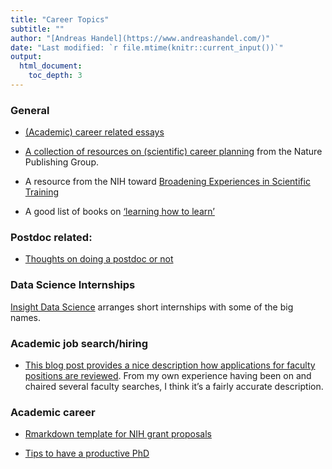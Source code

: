 ```yaml
---
title: "Career Topics"
subtitle: ""
author: "[Andreas Handel](https://www.andreashandel.com/)"
date: "Last modified: `r file.mtime(knitr::current_input())`"
output: 
  html_document:
    toc_depth: 3
---
```



### General

- [(Academic) career related essays](https://www.insidehighered.com/career-advice/carpe-careers)

- [A collection of resources on (scientific) career planning](http://www.nature.com/scitable/topic/career-planning-14121550) from the Nature Publishing Group.

- A resource from the NIH toward [Broadening Experiences in Scientific Training](http://www.nihbest.org/)

* A good list of books on ['learning how to learn'](https://fastertomaster.com/ultimate-learning-how-to-learn-reading-list/)

### Postdoc related:

- 	[Thoughts on doing a postdoc or not](https://www.insidehighered.com/advice/2016/08/23/should-you-pursue-postdoc-or-not-essay)


### Data Science Internships
[Insight Data Science](http://www.triageconsulting.com/) arranges short internships with some of the big names.


### Academic job search/hiring

* [This blog post provides a nice description how applications for faculty positions are reviewed](https://chroniclevitae.com/news/1599-reading-your-application-file). From my own experience having been on and chaired several faculty searches, I think it's a fairly accurate description.


### Academic career

* [Rmarkdown template for NIH grant proposals](https://github.com/corybrunson/NIH-proposal-template)

* [Tips to have a productive PhD](https://www.castoredc.com/blog/50-actionable-tips-to-help-you-survive-your-phd/)